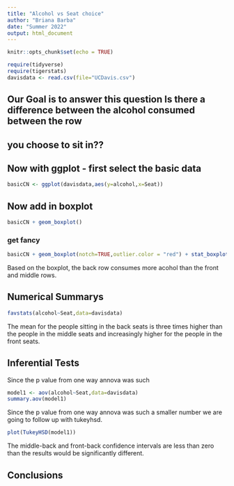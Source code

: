 ```yaml
---
title: "Alcohol vs Seat choice"
author: "Briana Barba"
date: "Summer 2022"
output: html_document
---
```


```r
knitr::opts_chunk$set(echo = TRUE)
```

```r
require(tidyverse)
require(tigerstats)
davisdata <- read.csv(file="UCDavis.csv")
```
## Our Goal is to answer this question Is there a difference between the alcohol consumed between the row
## you choose to sit in??

## Now with ggplot - first select the basic data

```r
basicCN <- ggplot(davisdata,aes(y=alcohol,x=Seat))
```
## Now add in boxplot

```r
basicCN + geom_boxplot()
```
  
  
### get fancy  

```r
basicCN + geom_boxplot(notch=TRUE,outlier.color = "red") + stat_boxplot(geom ='errorbar') + labs(title="Fancy notch boxplot \n with 2 lines")
```

Based on the boxplot, the back row consumes more acohol than the front and middle rows.

## Numerical Summarys 

```r
favstats(alcohol~Seat,data=davisdata)
```

The mean for the people sitting in the back seats is three times higher than the people in the middle seats and increasingly higher for the people in the front seats.

## Inferential Tests
Since the p value from one way annova was such 
```r
model1 <- aov(alcohol~Seat,data=davisdata)
summary.aov(model1)
```

Since the p value from one way annova was such a smaller number we are going to follow up with tukeyhsd.

```r
plot(TukeyHSD(model1))
```

The middle-back and front-back confidence intervals are less than zero than the results would be significantly different. 

## Conclusions


